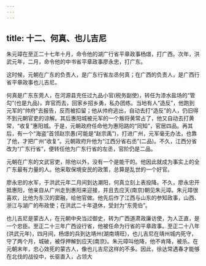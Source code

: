 ```yaml
---
---
---
```

title: 十二、何真、也儿吉尼
---



朱元璋在至正二十七年十月，命令他的湖广行省平章政事杨璟，打广西。次年，洪武元年，二月，命令他的中书省平章政事廖永忠，打广东。

这时候，元朝在广东的负责人，是广东行省左丞何真；在广西的负责人，是广西行省平章政事也儿吉尼。

何真是广东东莞人，在河源县充任过九品小官(税务副使)，转任为漆水盐场的“管勾”(也是九品)，弃官而去，回家乡招乡勇，私办团练。当地有人“造反”，他跑到元军的“帅府”去报告，反而被扣留；他从帅府逃出，自动去打“造反”的人，仍旧得不到元朝官吏的谅解。其后惠阳城被元军的一个叛将黄常占了，他又自动去打黄常，“收复”惠阳城。于是，元朝政府任命他为惠阳路的“同知”，官居四品。再其后，有一个“海盗”首领赵宗愚(可能是“赵宗禹”)，打进广州，元军毫无办法，也靠了他，才把广州“收复”。元朝政府升他为“江西分省右丞”(二品)。不久，江西分省改为“广东行省”，便转任他为广东行省的左丞，官阶仍是二品。

元朝在广东的文武官吏，除他以外，没有一个是能干的。他因此就成为事实上的全广东最有力量的人。他采取保境安民的政策，总算是乱世的一个好官。

廖永忠的水军，于洪武元年二月间到达潮阳，何真立刻上表投降。不久，廖永忠开抵惠阳，他亲自从广州走到惠阳来迎接，并且去应天(南京)朝见朱元璋。朱元璋很喜欢，比他为东汉的窦融，给他官做。他先后作了江西与山东的参知政事，山西、浙江与湖广的布政使；在洪武二十年退休，受封为“东莞伯”。

也儿吉尼是蒙古人，在元朝中央当过御史，转为广西道肃政廉访使，为人正直，是一个忠臣。至正二十三年广西设行省，他被任命为行省的平章政事。至正二十八年(洪武元年)，四月间，杨璟的兵到达靖州(湖南靖旺)，也儿吉尼在靖州城内死守，守了两个月，城破，被俘押解到应天(南京)。朱元璋叫他降，他不肯降，被杀。在元朝末年，忠心效死的蒙古人，像也儿吉尼这样的不多。因此，徐达常遇春才能够在北伐的战役中，长驱直入，占领大